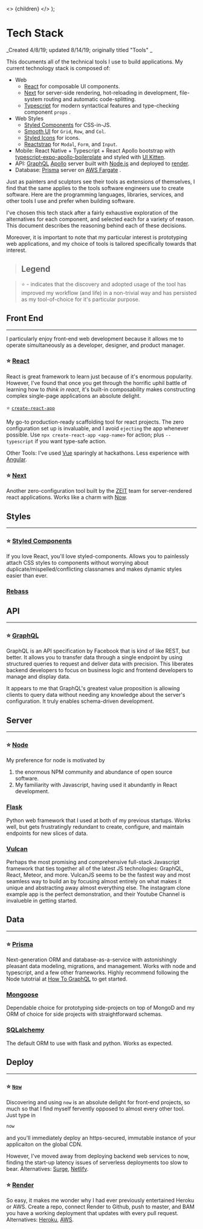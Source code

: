 
  <>
    <Head>
      <title>Tech Stack</title>
      <meta name='viewport' content='initial-scale=1.0, width=device-width' />
    </Head>
    {children}
  </>
);

# Tech Stack

_Created 4/8/19; updated 8/14/19; originally titled "Tools" _

This documents all of the technical tools I use to build applications. My current technology stack is composed of:

- Web
  - [React](https://reactjs.org) for composable UI components.
  - [Next](https://nextjs.org) for server-side rendering, hot-reloading in development, file-system routing and automatic code-splitting.
  - [Typescript](https://www.typescriptlang.org/) for modern syntactical features and type-checking component `props` .
- Web Styles
  - [Styled Components](https://www.styled-components.com/) for CSS-in-JS.
  - [Smooth UI](https://smooth-ui.smooth-code.com/) for `Grid`, `Row`, and `Col`.
  - [Styled Icons](https://styled-icons.js.org/) for icons.
  - [Reactstrap](https://reactstrap.github.io/) for `Modal`, `Form`, and `Input`.
- Mobile: React Native + Typescript + React Apollo bootstrap with [typescript-expo-apollo-boilerplate](https://github.com/dai-shi/typescript-expo-apollo-boilerplate) and styled with [UI Kitten](https://github.com/akveo/react-native-ui-kitten).
- API: [GraphQL](https://graphql.org) [Apollo](https://www.apollographql.com) server built with [Node.js](https://nodejs.org) and deployed to [render](https://render.com).
- Database: [Prisma](https://prisma.io) server on [AWS Fargate](https://www.prisma.io/tutorials/deploy-prisma-to-aws-fargate-ct14) .

Just as painters and sculptors see their tools as extensions of
themselves, I find that the same applies to the tools software engineers
use to create software. Here are the programming languages, libraries,
services, and other tools I use and prefer when building software.

I've chosen this tech stack after a fairly exhaustive exploration of the alternatives for each component,
and selected each for a variety of reason. This document describes the reasoning behind each of
these decisions.

Moreover, it is important to note that my particular interest is
prototyping web applications, and my choice of tools is tailored specifically towards that interest.

> ## Legend

> ⭐️ - indicates that the discovery and adopted usage of the tool has improved my workflow (and life) in a non-trivial way and has persisted as my tool-of-choice for it's particular purpose.

## Front End

---

I particularly enjoy front-end web development because it allows me to
operate simultaneously as a developer, designer, and product manager.

### ⭐️ [React](https://reactjs.org)

React is great framework to learn just because of it's enormous
popularity. However, I've found that once you get through the horrific
uphil battle of learning how to <i>think in react</i>, it's built-in
composability makes constructing complex single-page applications an
absolute delight.

⭐️ [<code>create-react-app</code>](https://github.com/facebook/create-react-app)

My go-to production-ready scaffolding tool for react projects. The zero configuration set up is invaluable, and I avoid `ejecting` the app whenever possible.
Use `npx create-react-app <app-name>` for action; plus `--typescript` if you want type-safe action.

Other Tools: I've used [Vue](https://vuejs.org/) sparingly at hackathons.
Less experience with [Angular](https://angular.io/).

### ⭐️ [Next](https://nextjs.org)

Another zero-configuration tool built by the [ZEIT](https://zeit.co) team for server-rendered react applications. Works like a charm with [Now](https://zeit.co/now).

## Styles

---

### ⭐️ [Styled Components](https://styled-components.com)

If you love React, you'll love styled-components. Allows you to painlessly attach CSS styles to components without worrying about duplicate/mispelled/conflicting classnames and makes dynamic styles easier than ever.

### [Rebass](https://rebassjs.org/)

## API

---

### ⭐️ [GraphQL](https://graphql.org)

GraphQL is an API specification by Facebook that is kind of like REST, but better. It allows you to transfer data through a single endpoint by using structured queries to request and deliver data with precision. This liberates backend developers to focus on business logic and frontend developers to manage and display data.

It appears to me that GraphQL's greatest value proposition is allowing clients to query data without needing any knowledge about the server's configuration. It truly enables schema-driven development.

## Server

---

### ⭐️ [Node](https://nodejs.org)

My preference for node is motivated by

1.  the enormous NPM community and abundance of open source software.
2.  My familiarity with Javascript, having used it abundantly in React development.

### [Flask](http://flask.pocoo.org/)

Python web framework that I used at both of my previous startups. Works well, but gets frustratingly redundant to create, configure, and maintain endpoints for new slices of data.

### [Vulcan](https://vulcanjs.org)

Perhaps the most promising and comprehensive full-stack Javascript framework that ties together all of the latest JS technologies: GraphQL, React, Meteor, and more. VulcanJS seems to be the fastest way and most seamless way to build an by focusing almost entirely on what makes it unique and abstracting away almost everything else. The instagram clone example app is the perfect demonstration, and their Youtube Channel is invalueble in getting started.

## Data

---

### ⭐️ [Prisma](https://prisma.io)

Next-generation ORM and database-as-a-service with astonishingly pleasant data modeling, migrations, and management. Works with node and typescript, and a few other frameworks. Highly recommend following the Node tutotrial at [How To GraphQL](https://howtographql.com) to get started.

### [Mongoose](https://mongoosejs.org)

Dependable choice for prototyping side-projects on top of MongoD and my ORM of choice for side projects with straightforward schemas.

### [SQLalchemy](https://www.sqlalchemy.org/)

The default ORM to use with flask and python. Works as expected.

## Deploy

---

### ⭐️ [`Now`](https://zeit.co/now)

Discovering and using `now` is an absolute delight for front-end projects, so much so that I find myself fervently opposed to almost every other tool. Just type in

```bash
now
```

and you'll immediately deploy an https-secured, immutable instance of your applicaiton on the global CDN.

However, I've moved away from deploying backend web services to now, finding the start-up latency issues of serverless deployments too slow to bear.
Alternatives: [Surge](https://surge.sh/), [Netlify](https://www.netlify.com/).

### ⭐️ [Render](https://render.com)

So easy, it makes me wonder why I had ever previously entertained Heroku or AWS. Create a repo, connect Render to Github, push to master, and BAM you have a working deployment that updates with every pull request. Alternatives: [Heroku](https://dashboard.heroku.com/), [AWS](https://aws.amazon.com/).
